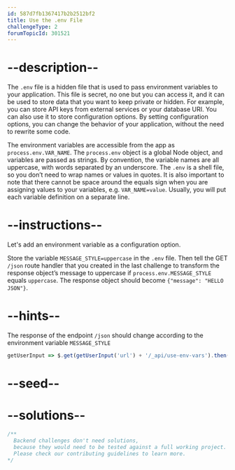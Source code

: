 ```yaml
---
id: 587d7fb1367417b2b2512bf2
title: Use the .env File
challengeType: 2
forumTopicId: 301521
---
```


# --description--

The `.env` file is a hidden file that is used to pass environment variables to your application. This file is secret, no one but you can access it, and it can be used to store data that you want to keep private or hidden. For example, you can store API keys from external services or your database URI. You can also use it to store configuration options. By setting configuration options, you can change the behavior of your application, without the need to rewrite some code.

The environment variables are accessible from the app as `process.env.VAR_NAME`. The `process.env` object is a global Node object, and variables are passed as strings. By convention, the variable names are all uppercase, with words separated by an underscore. The `.env` is a shell file, so you don’t need to wrap names or values in quotes. It is also important to note that there cannot be space around the equals sign when you are assigning values to your variables, e.g. `VAR_NAME=value`. Usually, you will put each variable definition on a separate line.

# --instructions--

Let's add an environment variable as a configuration option.

Store the variable `MESSAGE_STYLE=uppercase` in the `.env` file. Then tell the GET `/json` route handler that you created in the last challenge to transform the response object’s message to uppercase if `process.env.MESSAGE_STYLE` equals `uppercase`. The response object should become `{"message": "HELLO JSON"}`.

# --hints--

The response of the endpoint `/json` should change according to the environment variable `MESSAGE_STYLE`

```js
getUserInput => $.get(getUserInput('url') + '/_api/use-env-vars').then(data => { assert.isTrue(data.passed, 'The response of "/json" does not change according to MESSAGE_STYLE'); }, xhr => { throw new Error(xhr.responseText); })
```

# --seed--

# --solutions--

```js
/**
  Backend challenges don't need solutions, 
  because they would need to be tested against a full working project. 
  Please check our contributing guidelines to learn more.
*/
```
